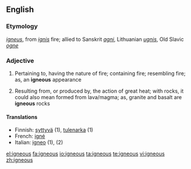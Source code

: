 ==English==

===Etymology===
{{etyl|la}} ''[[igneus]]'', from ''[[ignis]]'' fire; allied to Sanskrit ''[[agni]]'', Lithuanian ''[[ugnis]]'', Old Slavic ''[[ogne]]''

===Adjective===
{{en-adj}}

# Pertaining to, having the nature of fire; containing fire; resembling fire; as, an '''igneous''' appearance
# {{geology}} Resulting from, or produced by, the action of great heat; with rocks, it could also mean formed from lava/magma; as, granite and basalt are '''igneous''' rocks

====Translations====
{{top}}
* Finnish: [[syttyvä]] (1), [[tulenarka]] (1)
* French: [[igné]]
* Italian: [[igneo]] (1), (2)
{{bottom}}

[[el:igneous]]
[[fa:igneous]]
[[io:igneous]]
[[ta:igneous]]
[[te:igneous]]
[[vi:igneous]]
[[zh:igneous]]